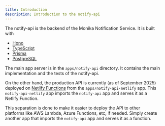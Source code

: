 ```yaml
---
title: Introduction
description: Introduction to the notify-api
---
```


The notify-api is the backend of the Monika Notification Service. It is built with

- [Hono](https://hono.dev)
- [TypeScript](https://www.typescriptlang.org)
- [Prisma](https://www.prisma.io)
- [PostgreSQL](https://www.postgresql.org)

The main app server is in the `apps/notify-api` directory. It contains the main implementation and the tests of the notify-api.

On the other hand, the production API is currently (as of September 2025) deployed on [Netlify Functions](https://docs.netlify.com/functions/overview/) from the `apps/notify-api-netlify` app. This `notify-api-netlify` app imports the `notify-api` app and serves it as a Netlify Function.

This separation is done to make it easier to deploy the API to other platforms like AWS Lambda, Azure Functions, etc, if needed. Simply create another app that imports the `notify-api` app and serves it as a function.
